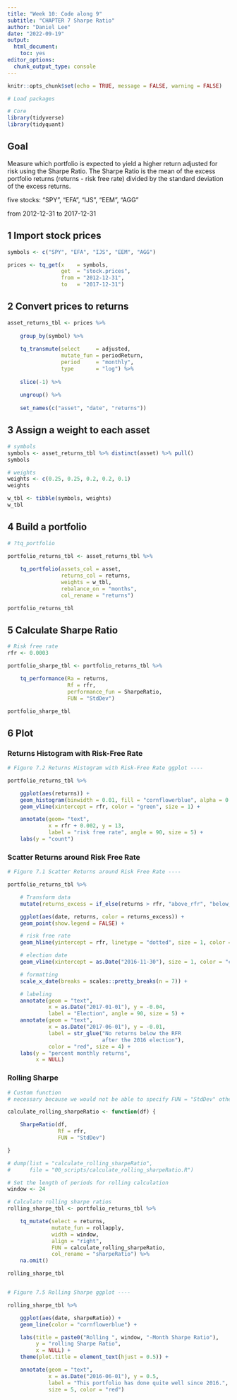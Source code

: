 ```yaml
---
title: "Week 10: Code along 9"
subtitle: "CHAPTER 7 Sharpe Ratio"
author: "Daniel Lee"
date: "2022-09-19"
output: 
  html_document: 
    toc: yes
editor_options: 
  chunk_output_type: console
---
```


```r
knitr::opts_chunk$set(echo = TRUE, message = FALSE, warning = FALSE)
```

```r
# Load packages

# Core
library(tidyverse)
library(tidyquant)

```

## Goal
Measure which portfolio is expected to yield a higher return adjusted for risk using the Sharpe Ratio.
The Sharpe Ratio is the mean of the excess portfolio returns (returns - risk free rate) divided by the standard deviation of the excess returns.

five stocks: "SPY", "EFA", "IJS", "EEM", "AGG"

from 2012-12-31 to 2017-12-31

## 1 Import stock prices

```r
symbols <- c("SPY", "EFA", "IJS", "EEM", "AGG")

prices <- tq_get(x    = symbols,
                 get  = "stock.prices",    
                 from = "2012-12-31",
                 to   = "2017-12-31")
```

## 2 Convert prices to returns

```r
asset_returns_tbl <- prices %>%
    
    group_by(symbol) %>%
    
    tq_transmute(select     = adjusted, 
                 mutate_fun = periodReturn, 
                 period     = "monthly",
                 type       = "log") %>%
    
    slice(-1) %>%
    
    ungroup() %>%
    
    set_names(c("asset", "date", "returns"))
```

## 3 Assign a weight to each asset

```r
# symbols
symbols <- asset_returns_tbl %>% distinct(asset) %>% pull()
symbols

# weights
weights <- c(0.25, 0.25, 0.2, 0.2, 0.1)
weights

w_tbl <- tibble(symbols, weights)
w_tbl
```

## 4 Build a portfolio

```r
# ?tq_portfolio

portfolio_returns_tbl <- asset_returns_tbl %>%
    
    tq_portfolio(assets_col = asset, 
                 returns_col = returns, 
                 weights = w_tbl, 
                 rebalance_on = "months", 
                 col_rename = "returns")

portfolio_returns_tbl
```

## 5 Calculate Sharpe Ratio

```r
# Risk free rate
rfr <- 0.0003

portfolio_sharpe_tbl <- portfolio_returns_tbl %>%

    tq_performance(Ra = returns,
                   Rf = rfr,
                   performance_fun = SharpeRatio,
                   FUN = "StdDev") 

portfolio_sharpe_tbl
```


## 6 Plot

### Returns Histogram with Risk-Free Rate
```r
# Figure 7.2 Returns Histogram with Risk-Free Rate ggplot ----

portfolio_returns_tbl %>%

    ggplot(aes(returns)) +
    geom_histogram(binwidth = 0.01, fill = "cornflowerblue", alpha = 0.5) +
    geom_vline(xintercept = rfr, color = "green", size = 1) +

    annotate(geom= "text",
             x = rfr + 0.002, y = 13,
             label = "risk free rate", angle = 90, size = 5) +
    labs(y = "count")

```


### Scatter Returns around Risk Free Rate
```r
# Figure 7.1 Scatter Returns around Risk Free Rate ----

portfolio_returns_tbl %>%

    # Transform data
    mutate(returns_excess = if_else(returns > rfr, "above_rfr", "below_rfr")) %>%

    ggplot(aes(date, returns, color = returns_excess)) +
    geom_point(show.legend = FALSE) +

    # risk free rate
    geom_hline(yintercept = rfr, linetype = "dotted", size = 1, color = "cornflowerblue") +

    # election date
    geom_vline(xintercept = as.Date("2016-11-30"), size = 1, color = "cornflowerblue") +

    # formatting
    scale_x_date(breaks = scales::pretty_breaks(n = 7)) +

    # labeling
    annotate(geom = "text",
             x = as.Date("2017-01-01"), y = -0.04,
             label = "Election", angle = 90, size = 5) +
    annotate(geom = "text",
             x = as.Date("2017-06-01"), y = -0.01,
             label = str_glue("No returns below the RFR
                              after the 2016 election"),
             color = "red", size = 4) +
    labs(y = "percent monthly returns",
         x = NULL)


```


### Rolling Sharpe
```r
# Custom function
# necessary because we would not be able to specify FUN = "StdDev" otherwise

calculate_rolling_sharpeRatio <- function(df) {

    SharpeRatio(df,
                Rf = rfr,
                FUN = "StdDev")

}

# dump(list = "calculate_rolling_sharpeRatio",
#      file = "00_scripts/calculate_rolling_sharpeRatio.R")

# Set the length of periods for rolling calculation
window <- 24

# Calculate rolling sharpe ratios
rolling_sharpe_tbl <- portfolio_returns_tbl %>%

    tq_mutate(select = returns,
              mutate_fun = rollapply,
              width = window,
              align = "right",
              FUN = calculate_rolling_sharpeRatio,
              col_rename = "sharpeRatio") %>%
    na.omit()

rolling_sharpe_tbl


# Figure 7.5 Rolling Sharpe ggplot ----

rolling_sharpe_tbl %>%

    ggplot(aes(date, sharpeRatio)) +
    geom_line(color = "cornflowerblue") +

    labs(title = paste0("Rolling ", window, "-Month Sharpe Ratio"),
         y = "rolling Sharpe Ratio",
         x = NULL) +
    theme(plot.title = element_text(hjust = 0.5)) +

    annotate(geom = "text",
             x = as.Date("2016-06-01"), y = 0.5,
             label = "This portfolio has done quite well since 2016.",
             size = 5, color = "red")

```

